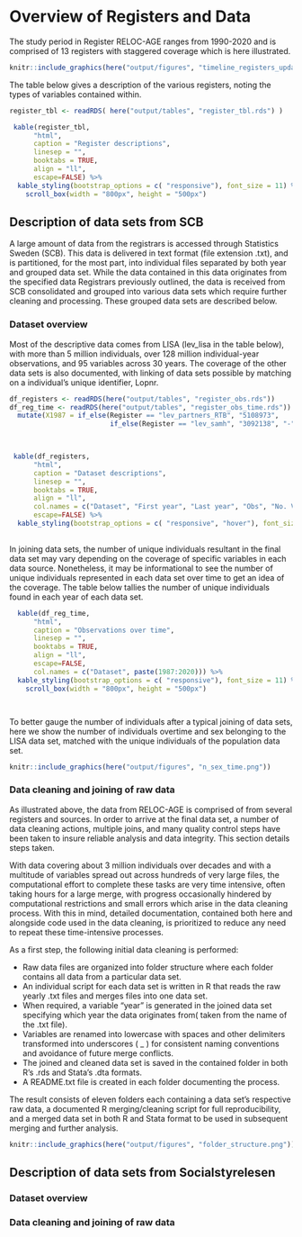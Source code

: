 # Overview of Registers and Data

The study period in Register RELOC-AGE ranges from 1990-2020 and is comprised of 13 registers with staggered coverage which is here illustrated.  

```r

knitr::include_graphics(here("output/figures", "timeline_registers_update.png"))
```


The table below gives a description of the various registers,
noting the types of variables contained within.

```r

register_tbl <- readRDS( here("output/tables", "register_tbl.rds") )

 kable(register_tbl,
      "html",
      caption = "Register descriptions",
      linesep = "",
      booktabs = TRUE,
      align = "ll",
      escape=FALSE) %>% 
  kable_styling(bootstrap_options = c( "responsive"), font_size = 11) %>%
    scroll_box(width = "800px", height = "500px")


```

## Description of data sets from SCB

A large amount of data from the registrars is accessed through Statistics Sweden (SCB).  This data is delivered in text format (file extension .txt), and is partitioned, for the most part, into individual files separated by both year and grouped data set.  While the data contained in this data originates from the specified data Registrars previously outlined, the data is received from SCB consolidated and grouped into various data sets which require further cleaning and processing.  These grouped data sets are described below. 


### Dataset overview


Most of the descriptive data comes from LISA (lev_lisa in the table below), with more than 5 million individuals, over 128 million individual-year observations, and 95 variables across 30 years.  The coverage of the other data sets is also documented, with linking of data sets possible by matching on a individual's unique identifier, Lopnr.

```r


df_registers <- readRDS(here("output/tables", "register_obs.rds"))
df_reg_time <- readRDS(here("output/tables", "register_obs_time.rds")) %>% 
  mutate(X1987 = if_else(Register == "lev_partners_RTB", "5108973",
                         if_else(Register == "lev_samh", "3092138", "-")))
  


 kable(df_registers,
      "html",
      caption = "Dataset descriptions",
      linesep = "",
      booktabs = TRUE,
      align = "ll",
      col.names = c("Dataset", "First year", "Last year", "Obs", "No. Variables", "Unique ids"),
      escape=FALSE) %>% 
  kable_styling(bootstrap_options = c( "responsive", "hover"), font_size = 11) 
 


```


In joining data sets, the number of unique individuals resultant in the final data set may vary depending on the coverage of specific variables in each data source.
Nonetheless, it may be informational to see the number of unique individuals represented in each data set over time to get an idea of the coverage.
The table below tallies the number of unique individuals found in each year of each data set.



```r

  kable(df_reg_time,
      "html",
      caption = "Observations over time",
      linesep = "",
      booktabs = TRUE,
      align = "ll",
      escape=FALSE,
      col.names = c("Dataset", paste(1987:2020))) %>% 
  kable_styling(bootstrap_options = c( "responsive"), font_size = 11) %>%
    scroll_box(width = "800px", height = "500px")




```

To better gauge the number of individuals after a typical joining of data sets,
here we show the number of individuals overtime and sex belonging to the LISA data set, matched with the unique individuals of the population data set.

```r

knitr::include_graphics(here("output/figures", "n_sex_time.png"))
```


### Data cleaning and joining of raw data

As illustrated above, the data from RELOC-AGE is comprised of from several registers and sources.  In order to arrive at the final data set, a number of data cleaning actions, multiple joins, and many quality control steps have been taken to insure reliable analysis and data integrity.  This section details steps taken.

With data covering about 3 million individuals over decades and with a multitude of variables spread out across hundreds of very large files, the computational effort to complete these tasks are very time intensive, often taking hours for a large merge, with progress occasionally hindered by computational restrictions and small errors which arise in the data cleaning process.  With this in mind, detailed documentation, contained both here and alongside code used in the data cleaning, is prioritized to reduce any need to repeat these time-intensive processes. 

As a first step, the following initial data cleaning is performed:


* Raw data files are organized into folder structure where each folder contains all data from a particular data set.
* An individual script for each data set is written in R that reads the raw yearly .txt files and merges files into one data set.
* When required, a variable "year" is generated in the joined data set specifying which year the data originates from( taken from the name of the .txt file).
* Variables are renamed into lowercase with spaces and other delimiters transformed into underscores ( _ ) for consistent naming conventions and avoidance of future merge conflicts.
* The joined and cleaned data set is saved in the contained folder in both R's .rds and Stata's .dta formats.
* A README.txt file is created in each folder documenting the process.

The result consists of eleven folders each containing a data set's respective raw data, a documented R merging/cleaning script for full reproducibility, and a merged data set in both R and Stata format to be used in subsequent merging and further analysis.

```r

knitr::include_graphics(here("output/figures", "folder_structure.png"))
```

## Description of data sets from Socialstyrelesen

### Dataset overview

### Data cleaning and joining of raw data


